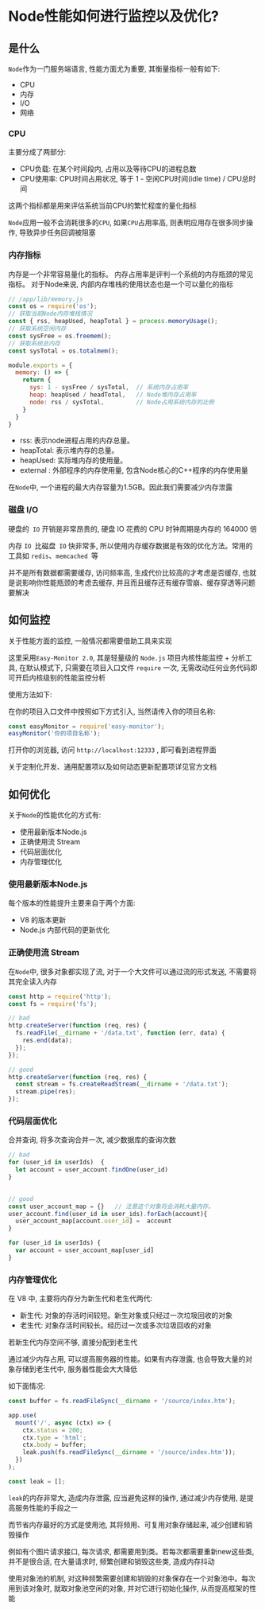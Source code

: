 # Node性能如何进行监控以及优化? 

## 是什么

`Node`作为一门服务端语言, 性能方面尤为重要, 其衡量指标一般有如下: 

- CPU
- 内存
- I/O
- 网络

### CPU

主要分成了两部分: 

- CPU负载: 在某个时间段内, 占用以及等待CPU的进程总数
- CPU使用率: CPU时间占用状况, 等于 1 - 空闲CPU时间(idle time) / CPU总时间

这两个指标都是用来评估系统当前CPU的繁忙程度的量化指标

`Node`应用一般不会消耗很多的`CPU`, 如果`CPU`占用率高, 则表明应用存在很多同步操作, 导致异步任务回调被阻塞

### 内存指标

内存是一个非常容易量化的指标。 内存占用率是评判一个系统的内存瓶颈的常见指标。 对于Node来说, 内部内存堆栈的使用状态也是一个可以量化的指标

```js showLineNumbers copy
// /app/lib/memory.js
const os = require('os');
// 获取当前Node内存堆栈情况
const { rss, heapUsed, heapTotal } = process.memoryUsage();
// 获取系统空闲内存
const sysFree = os.freemem();
// 获取系统总内存
const sysTotal = os.totalmem();

module.exports = {
  memory: () => {
    return {
      sys: 1 - sysFree / sysTotal,  // 系统内存占用率
      heap: heapUsed / headTotal,   // Node堆内存占用率
      node: rss / sysTotal,         // Node占用系统内存的比例
    }
  }
}
```

- rss: 表示node进程占用的内存总量。
- heapTotal: 表示堆内存的总量。
- heapUsed: 实际堆内存的使用量。
- external : 外部程序的内存使用量, 包含Node核心的C++程序的内存使用量

在`Node`中, 一个进程的最大内存容量为1.5GB。因此我们需要减少内存泄露

### 磁盘 I/O

硬盘的` IO` 开销是非常昂贵的, 硬盘 IO 花费的 CPU 时钟周期是内存的 164000 倍

内存 `IO `比磁盘` IO` 快非常多, 所以使用内存缓存数据是有效的优化方法。常用的工具如 `redis`、`memcached `等

并不是所有数据都需要缓存, 访问频率高, 生成代价比较高的才考虑是否缓存, 也就是说影响你性能瓶颈的考虑去缓存, 并且而且缓存还有缓存雪崩、缓存穿透等问题要解决

## 如何监控

关于性能方面的监控, 一般情况都需要借助工具来实现

这里采用`Easy-Monitor 2.0`, 其是轻量级的 `Node.js` 项目内核性能监控 + 分析工具, 在默认模式下, 只需要在项目入口文件 `require` 一次, 无需改动任何业务代码即可开启内核级别的性能监控分析

使用方法如下: 

在你的项目入口文件中按照如下方式引入, 当然请传入你的项目名称: 

```js showLineNumbers copy
const easyMonitor = require('easy-monitor');
easyMonitor('你的项目名称');
```

打开你的浏览器, 访问 `http://localhost:12333` , 即可看到进程界面

关于定制化开发、通用配置项以及如何动态更新配置项详见官方文档

## 如何优化

关于`Node`的性能优化的方式有: 

- 使用最新版本Node.js
- 正确使用流 Stream
- 代码层面优化
- 内存管理优化

### 使用最新版本Node.js

每个版本的性能提升主要来自于两个方面: 

- V8 的版本更新
- Node.js 内部代码的更新优化

### 正确使用流 Stream

在`Node`中, 很多对象都实现了流, 对于一个大文件可以通过流的形式发送, 不需要将其完全读入内存

```js showLineNumbers copy
const http = require('http');
const fs = require('fs');

// bad
http.createServer(function (req, res) {
  fs.readFile(__dirname + '/data.txt', function (err, data) {
    res.end(data);
  });
});

// good
http.createServer(function (req, res) {
  const stream = fs.createReadStream(__dirname + '/data.txt');
  stream.pipe(res);
});
```

### 代码层面优化

合并查询, 将多次查询合并一次, 减少数据库的查询次数

```js showLineNumbers copy
// bad
for (user_id in userIds)  {
  let account = user_account.findOne(user_id)
}
     

// good
const user_account_map = {}   // 注意这个对象将会消耗大量内存。
user_account.find(user_id in user_ids).forEach(account){
  user_account_map[account.user_id] =  account
}

for (user_id in userIds) {
  var account = user_account_map[user_id]
}
```

### 内存管理优化

在 V8 中, 主要将内存分为新生代和老生代两代: 

- 新生代: 对象的存活时间较短。新生对象或只经过一次垃圾回收的对象
- 老生代: 对象存活时间较长。经历过一次或多次垃圾回收的对象

若新生代内存空间不够, 直接分配到老生代

通过减少内存占用, 可以提高服务器的性能。如果有内存泄露, 也会导致大量的对象存储到老生代中, 服务器性能会大大降低

如下面情况: 

```js showLineNumbers copy
const buffer = fs.readFileSync(__dirname + '/source/index.htm');

app.use(
  mount('/', async (ctx) => {
    ctx.status = 200;
    ctx.type = 'html';
    ctx.body = buffer;
    leak.push(fs.readFileSync(__dirname + '/source/index.htm'));
  })
);

const leak = [];
```

`leak`的内存非常大, 造成内存泄露, 应当避免这样的操作, 通过减少内存使用, 是提高服务性能的手段之一

而节省内存最好的方式是使用池, 其将频用、可复用对象存储起来, 减少创建和销毁操作

例如有个图片请求接口, 每次请求, 都需要用到类。若每次都需要重新new这些类, 并不是很合适, 在大量请求时, 频繁创建和销毁这些类, 造成内存抖动

使用对象池的机制, 对这种频繁需要创建和销毁的对象保存在一个对象池中。每次用到该对象时, 就取对象池空闲的对象, 并对它进行初始化操作, 从而提高框架的性能
